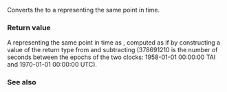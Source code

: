 {{cpp/chrono/tai_clock/title|1=to_utc}}
{{cpp/chrono/tai_clock/navbar}}
{{dcl begin}}
{{dcl|since=c++20|1=
template&lt; class Duration &gt;
static std::chrono::utc_time&lt;std::common_type_t&lt;Duration, std::chrono::seconds&gt;&gt;
    to_utc( const std::chrono::tai_time&lt;Duration&gt;&amp; t ) noexcept;
}}
{{dcl end}}

Converts the {{tt|tai_time}} {{c|t}} to a {{tt|utc_time}} representing the same point in time.

===Return value===
A {{lc|std::chrono::utc_time}} representing the same point in time as {{c|t}}, computed as if by constructing a value of the return type from {{c|t.time_since_epoch()}} and subtracting {{c|378691210s}} (378691210 is the number of seconds between the epochs of the two clocks: 1958-01-01 00:00:00 TAI and 1970-01-01 00:00:00 UTC).

===See also===
{{dsc begin}}
{{dsc inc|cpp/chrono/tai_clock/dsc from_utc}}
{{dsc inc|cpp/chrono/dsc clock_cast}}
{{dsc end}}

{{langlinks|es|ja|ru|zh}}